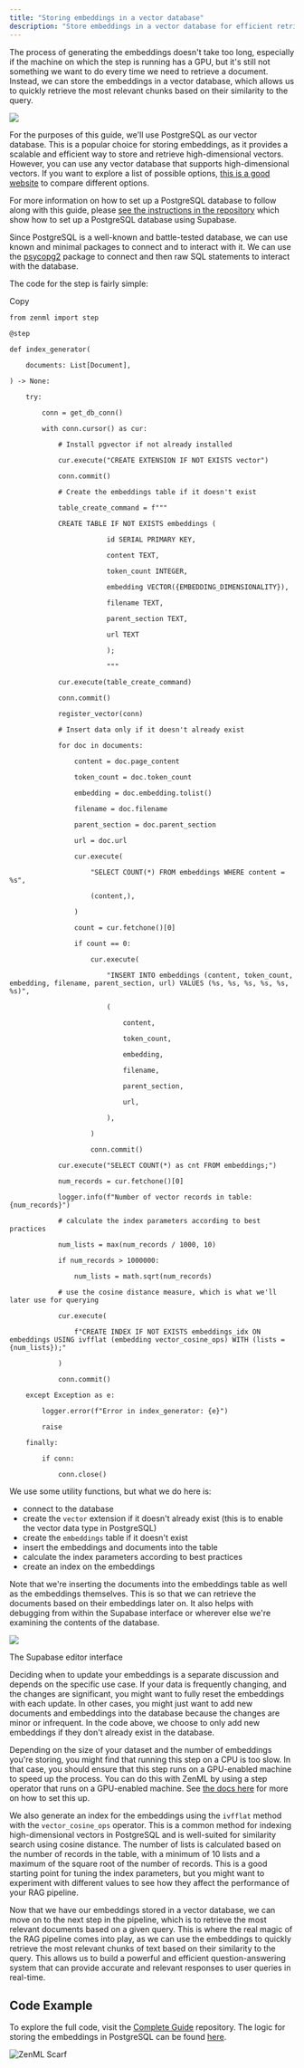 ```yaml
---
title: "Storing embeddings in a vector database"
description: "Store embeddings in a vector database for efficient retrieval."
---
```


The process of generating the embeddings doesn't take too long, especially if the machine on which the step is running has a GPU, but it's still not something we want to do every time we need to retrieve a document. Instead, we can store the embeddings in a vector database, which allows us to quickly retrieve the most relevant chunks based on their similarity to the query.

![](/images/user-guide/llmops-guide/rag-with-zenml/files%2Fv0%2Fb%2Fgitbook-x-prod.appspot.com%2Fo%2Fspaces%252FSXceRPgF1t4PqY7HbePb%252Fuploads%252Fgit-blob-4dc970ddb2d63cfe2b5c2ad0630884ea14ab05fe%252Frag-stage-3.png)

For the purposes of this guide, we'll use PostgreSQL as our vector database. This is a popular choice for storing embeddings, as it provides a scalable and efficient way to store and retrieve high-dimensional vectors. However, you can use any vector database that supports high-dimensional vectors. If you want to explore a list of possible options, [this is a good website](https://superlinked.com/vector-db-comparison/) to compare different options.

For more information on how to set up a PostgreSQL database to follow along with this guide, please [see the instructions in the repository](https://github.com/zenml-io/zenml-projects/tree/main/llm-complete-guide) which show how to set up a PostgreSQL database using Supabase.

Since PostgreSQL is a well-known and battle-tested database, we can use known and minimal packages to connect and to interact with it. We can use the [psycopg2](https://www.psycopg.org/docs/) package to connect and then raw SQL statements to interact with the database.

The code for the step is fairly simple:

Copy

```
from zenml import step

@step

def index_generator(

    documents: List[Document],

) -> None:

    try:

        conn = get_db_conn()

        with conn.cursor() as cur:

            # Install pgvector if not already installed

            cur.execute("CREATE EXTENSION IF NOT EXISTS vector")

            conn.commit()

            # Create the embeddings table if it doesn't exist

            table_create_command = f"""

            CREATE TABLE IF NOT EXISTS embeddings (

                        id SERIAL PRIMARY KEY,

                        content TEXT,

                        token_count INTEGER,

                        embedding VECTOR({EMBEDDING_DIMENSIONALITY}),

                        filename TEXT,

                        parent_section TEXT,

                        url TEXT

                        );

                        """

            cur.execute(table_create_command)

            conn.commit()

            register_vector(conn)

            # Insert data only if it doesn't already exist

            for doc in documents:

                content = doc.page_content

                token_count = doc.token_count

                embedding = doc.embedding.tolist()

                filename = doc.filename

                parent_section = doc.parent_section

                url = doc.url

                cur.execute(

                    "SELECT COUNT(*) FROM embeddings WHERE content = %s",

                    (content,),

                )

                count = cur.fetchone()[0]

                if count == 0:

                    cur.execute(

                        "INSERT INTO embeddings (content, token_count, embedding, filename, parent_section, url) VALUES (%s, %s, %s, %s, %s, %s)",

                        (

                            content,

                            token_count,

                            embedding,

                            filename,

                            parent_section,

                            url,

                        ),

                    )

                    conn.commit()

            cur.execute("SELECT COUNT(*) as cnt FROM embeddings;")

            num_records = cur.fetchone()[0]

            logger.info(f"Number of vector records in table: {num_records}")

            # calculate the index parameters according to best practices

            num_lists = max(num_records / 1000, 10)

            if num_records > 1000000:

                num_lists = math.sqrt(num_records)

            # use the cosine distance measure, which is what we'll later use for querying

            cur.execute(

                f"CREATE INDEX IF NOT EXISTS embeddings_idx ON embeddings USING ivfflat (embedding vector_cosine_ops) WITH (lists = {num_lists});"

            )

            conn.commit()

    except Exception as e:

        logger.error(f"Error in index_generator: {e}")

        raise

    finally:

        if conn:

            conn.close()
```

We use some utility functions, but what we do here is:

* connect to the database
* create the `vector` extension if it doesn't already exist (this is to enable the vector data type in PostgreSQL)
* create the `embeddings` table if it doesn't exist
* insert the embeddings and documents into the table
* calculate the index parameters according to best practices
* create an index on the embeddings

Note that we're inserting the documents into the embeddings table as well as the embeddings themselves. This is so that we can retrieve the documents based on their embeddings later on. It also helps with debugging from within the Supabase interface or wherever else we're examining the contents of the database.

![](/images/user-guide/llmops-guide/rag-with-zenml/files%2Fv0%2Fb%2Fgitbook-x-prod.appspot.com%2Fo%2Fspaces%252FSXceRPgF1t4PqY7HbePb%252Fuploads%252Fgit-blob-d8cbaf8bb7d2b044dca7a5295c7c675f0c9bcd61%252Fsupabase-editor-interface.png)

The Supabase editor interface

Deciding when to update your embeddings is a separate discussion and depends on the specific use case. If your data is frequently changing, and the changes are significant, you might want to fully reset the embeddings with each update. In other cases, you might just want to add new documents and embeddings into the database because the changes are minor or infrequent. In the code above, we choose to only add new embeddings if they don't already exist in the database.

Depending on the size of your dataset and the number of embeddings you're storing, you might find that running this step on a CPU is too slow. In that case, you should ensure that this step runs on a GPU-enabled machine to speed up the process. You can do this with ZenML by using a step operator that runs on a GPU-enabled machine. See [the docs here](https://github.com/zenml-io/zenml/blob/release/0.66.0/docs/book/component-guide/step-operators/README.md) for more on how to set this up.

We also generate an index for the embeddings using the `ivfflat` method with the `vector_cosine_ops` operator. This is a common method for indexing high-dimensional vectors in PostgreSQL and is well-suited for similarity search using cosine distance. The number of lists is calculated based on the number of records in the table, with a minimum of 10 lists and a maximum of the square root of the number of records. This is a good starting point for tuning the index parameters, but you might want to experiment with different values to see how they affect the performance of your RAG pipeline.

Now that we have our embeddings stored in a vector database, we can move on to the next step in the pipeline, which is to retrieve the most relevant documents based on a given query. This is where the real magic of the RAG pipeline comes into play, as we can use the embeddings to quickly retrieve the most relevant chunks of text based on their similarity to the query. This allows us to build a powerful and efficient question-answering system that can provide accurate and relevant responses to user queries in real-time.

## Code Example

To explore the full code, visit the [Complete Guide](https://github.com/zenml-io/zenml-projects/tree/main/llm-complete-guide) repository. The logic for storing the embeddings in PostgreSQL can be found [here](https://github.com/zenml-io/zenml-projects/tree/main/llm-complete-guide/steps/populate%5Findex.py).

![ZenML Scarf](/images/user-guide/llmops-guide/rag-with-zenml)